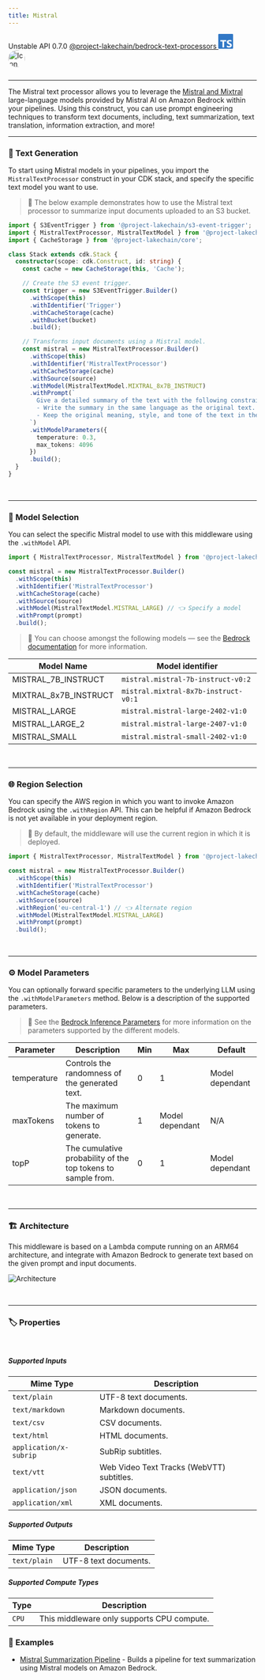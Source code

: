 ```yaml
---
title: Mistral
---
```



<span title="Label: Pro" data-view-component="true" class="Label Label--api text-uppercase">
  Unstable API
</span>
<span title="Label: Pro" data-view-component="true" class="Label Label--version text-uppercase">
  0.7.0
</span>
<span title="Label: Pro" data-view-component="true" class="Label Label--package">
  <a target="_blank" href="https://www.npmjs.com/package/@project-lakechain/bedrock-text-processors">
    @project-lakechain/bedrock-text-processors
  </a>
</span>
<span class="language-icon">
  <svg role="img" viewBox="0 0 24 24" width="30" xmlns="http://www.w3.org/2000/svg" style="fill: #3178C6;"><title>TypeScript</title><path d="M1.125 0C.502 0 0 .502 0 1.125v21.75C0 23.498.502 24 1.125 24h21.75c.623 0 1.125-.502 1.125-1.125V1.125C24 .502 23.498 0 22.875 0zm17.363 9.75c.612 0 1.154.037 1.627.111a6.38 6.38 0 0 1 1.306.34v2.458a3.95 3.95 0 0 0-.643-.361 5.093 5.093 0 0 0-.717-.26 5.453 5.453 0 0 0-1.426-.2c-.3 0-.573.028-.819.086a2.1 2.1 0 0 0-.623.242c-.17.104-.3.229-.393.374a.888.888 0 0 0-.14.49c0 .196.053.373.156.529.104.156.252.304.443.444s.423.276.696.41c.273.135.582.274.926.416.47.197.892.407 1.266.628.374.222.695.473.963.753.268.279.472.598.614.957.142.359.214.776.214 1.253 0 .657-.125 1.21-.373 1.656a3.033 3.033 0 0 1-1.012 1.085 4.38 4.38 0 0 1-1.487.596c-.566.12-1.163.18-1.79.18a9.916 9.916 0 0 1-1.84-.164 5.544 5.544 0 0 1-1.512-.493v-2.63a5.033 5.033 0 0 0 3.237 1.2c.333 0 .624-.03.872-.09.249-.06.456-.144.623-.25.166-.108.29-.234.373-.38a1.023 1.023 0 0 0-.074-1.089 2.12 2.12 0 0 0-.537-.5 5.597 5.597 0 0 0-.807-.444 27.72 27.72 0 0 0-1.007-.436c-.918-.383-1.602-.852-2.053-1.405-.45-.553-.676-1.222-.676-2.005 0-.614.123-1.141.369-1.582.246-.441.58-.804 1.004-1.089a4.494 4.494 0 0 1 1.47-.629 7.536 7.536 0 0 1 1.77-.201zm-15.113.188h9.563v2.166H9.506v9.646H6.789v-9.646H3.375z"/></svg>
</span>
<span class="language-icon" style="margin-right: 10px">
  <a target="_blank" href="https://docs.aws.amazon.com/bedrock/latest/userguide/model-parameters-mistral.html">
    <Image width="34" src={icon} alt="Icon" style="border-radius: 50%" />
  </a>
</span>
<div style="margin-top: 26px"></div>

---

The Mistral text processor allows you to leverage the [Mistral and Mixtral](https://mistral.ai/fr/technology/#models) large-language models provided by Mistral AI on Amazon Bedrock within your pipelines.
Using this construct, you can use prompt engineering techniques to transform text documents, including, text summarization, text translation, information extraction, and more!

---

### 📝 Text Generation

To start using Mistral models in your pipelines, you import the `MistralTextProcessor` construct in your CDK stack, and specify the specific text model you want to use.

> 💁 The below example demonstrates how to use the Mistral text processor to summarize input documents uploaded to an S3 bucket.

```typescript
import { S3EventTrigger } from '@project-lakechain/s3-event-trigger';
import { MistralTextProcessor, MistralTextModel } from '@project-lakechain/bedrock-text-processors';
import { CacheStorage } from '@project-lakechain/core';

class Stack extends cdk.Stack {
  constructor(scope: cdk.Construct, id: string) {
    const cache = new CacheStorage(this, 'Cache');

    // Create the S3 event trigger.
    const trigger = new S3EventTrigger.Builder()
      .withScope(this)
      .withIdentifier('Trigger')
      .withCacheStorage(cache)
      .withBucket(bucket)
      .build();

    // Transforms input documents using a Mistral model.
    const mistral = new MistralTextProcessor.Builder()
      .withScope(this)
      .withIdentifier('MistralTextProcessor')
      .withCacheStorage(cache)
      .withSource(source)
      .withModel(MistralTextModel.MIXTRAL_8x7B_INSTRUCT)
      .withPrompt(`
        Give a detailed summary of the text with the following constraints:
        - Write the summary in the same language as the original text.
        - Keep the original meaning, style, and tone of the text in the summary.
      `)
      .withModelParameters({
        temperature: 0.3,
        max_tokens: 4096
      })
      .build();
  }
}
```

<br />

---

### 🤖 Model Selection

You can select the specific Mistral model to use with this middleware using the `.withModel` API.

```typescript
import { MistralTextProcessor, MistralTextModel } from '@project-lakechain/bedrock-text-processors';

const mistral = new MistralTextProcessor.Builder()
  .withScope(this)
  .withIdentifier('MistralTextProcessor')
  .withCacheStorage(cache)
  .withSource(source)
  .withModel(MistralTextModel.MISTRAL_LARGE) // 👈 Specify a model
  .withPrompt(prompt)
  .build();
```
> 💁 You can choose amongst the following models — see the [Bedrock documentation](https://docs.aws.amazon.com/bedrock/latest/userguide/model-ids.html) for more information.

Model Name | Model identifier
---------- | ----------------
MISTRAL_7B_INSTRUCT | `mistral.mistral-7b-instruct-v0:2`
MIXTRAL_8x7B_INSTRUCT | `mistral.mixtral-8x7b-instruct-v0:1`
MISTRAL_LARGE | `mistral.mistral-large-2402-v1:0`
MISTRAL_LARGE_2 | `mistral.mistral-large-2407-v1:0`
MISTRAL_SMALL | `mistral.mistral-small-2402-v1:0`

<br />

---

### 🌐 Region Selection

You can specify the AWS region in which you want to invoke Amazon Bedrock using the `.withRegion` API. This can be helpful if Amazon Bedrock is not yet available in your deployment region.

> 💁 By default, the middleware will use the current region in which it is deployed.

```typescript
import { MistralTextProcessor, MistralTextModel } from '@project-lakechain/bedrock-text-processors';

const mistral = new MistralTextProcessor.Builder()
  .withScope(this)
  .withIdentifier('MistralTextProcessor')
  .withCacheStorage(cache)
  .withSource(source)
  .withRegion('eu-central-1') // 👈 Alternate region
  .withModel(MistralTextModel.MISTRAL_LARGE)
  .withPrompt(prompt)
  .build();
```

<br />

---

### ⚙️ Model Parameters

You can optionally forward specific parameters to the underlying LLM using the `.withModelParameters` method. Below is a description of the supported parameters.

> 💁 See the [Bedrock Inference Parameters](https://docs.aws.amazon.com/bedrock/latest/userguide/model-parameters.html) for more information on the parameters supported by the different models.

Parameter   | Description | Min | Max | Default
----------- | ----------- | --- | --- | -------
temperature | Controls the randomness of the generated text. | 0 | 1 | Model dependant
maxTokens   | The maximum number of tokens to generate. | 1 | Model dependant | N/A
topP        | The cumulative probability of the top tokens to sample from. | 0 | 1 | Model dependant

<br />

---

### 🏗️ Architecture

This middleware is based on a Lambda compute running on an ARM64 architecture, and integrate with Amazon Bedrock to generate text based on the given prompt and input documents.

![Architecture](../../../assets/bedrock-text-generators-architecture.png)

<br />

---

### 🏷️ Properties

<br />

##### Supported Inputs

|  Mime Type  | Description |
| ----------- | ----------- |
| `text/plain` | UTF-8 text documents. |
| `text/markdown` | Markdown documents. |
| `text/csv` | CSV documents. |
| `text/html` | HTML documents. |
| `application/x-subrip` | SubRip subtitles. |
| `text/vtt` | Web Video Text Tracks (WebVTT) subtitles. |
| `application/json` | JSON documents. |
| `application/xml` | XML documents. |

##### Supported Outputs

|  Mime Type  | Description |
| ----------- | ----------- |
| `text/plain` | UTF-8 text documents. |

##### Supported Compute Types

| Type  | Description |
| ----- | ----------- |
| `CPU` | This middleware only supports CPU compute. |

### 📖 Examples

- [Mistral Summarization Pipeline](https://github.com/awslabs/project-lakechain/tree/main/examples/simple-pipelines/summarization-pipelines/mistral-summarization-pipeline) - Builds a pipeline for text summarization using Mistral models on Amazon Bedrock.
